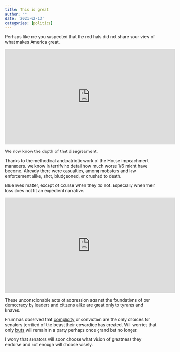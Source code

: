 ```yaml
---
title: This is great
author: ""
date: '2021-02-13'
categories: [politics]
---
```


Perhaps like me you suspected that the red hats did not share your view of what makes America great.

<iframe width="560" height="315" src="https://www.youtube.com/embed/ERIbhsCzZwk" frameborder="0" allow="accelerometer; autoplay; clipboard-write; encrypted-media; gyroscope; picture-in-picture" allowfullscreen></iframe>

We now know the depth of that disagreement.

Thanks to the methodical and patriotic work of the House impeachment managers, we know in terrifying detail how much worse 1/6 might have become. Already there were casualties, among mobsters and law enforcement alike, shot, bludgeoned, or crushed to death. 

Blue lives matter, except of course when they do not. Especially when their loss does not fit an expedient narrative.

<iframe width="560" height="315" src="https://www.youtube.com/embed/rbukVhEih58" frameborder="0" allow="accelerometer; autoplay; clipboard-write; encrypted-media; gyroscope; picture-in-picture" allowfullscreen></iframe>

These unconscionable acts of aggression against the foundations of our democracy by leaders and citizens alike are great only to tyrants and knaves.

Frum has observed that [complicity](https://www.theatlantic.com/ideas/archive/2021/02/there-is-no-defenseonly-complicity/617996/) or conviction are the only choices for senators terrified of the beast their cowardice has created. Will worries that only [louts](https://www.washingtonpost.com/opinions/will-senate-republicans-allow-their-louts-to-rule-the-party/2021/02/11/ce082db6-6caf-11eb-9ead-673168d5b874_story.html) will remain in a party perhaps once grand but no longer.

I worry that senators will soon choose what vision of greatness they endorse and not enough will choose wisely.

